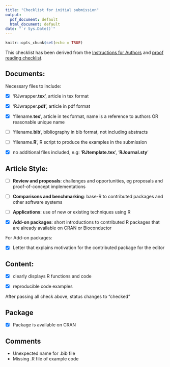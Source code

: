 ```yaml
---
title: "Checklist for initial submission"
output:
  pdf_document: default
  html_document: default
date: "`r Sys.Date()`"
---
```


```r
knitr::opts_chunk$set(echo = TRUE)
```

This checklist has been derived from the [Instructions for Authors](https://journal.r-project.org/share/author-guide.pdf) and [proof reading checklist](https://journal.r-project.org/share/proofreading-checklist.pdf).

## Documents:

Necessary files to include:

- [X] ‘RJwrapper.**tex**’, article in tex format

- [X] ‘RJwrapper.**pdf**’, article in pdf format

- [X] ‘filename.**tex**’, article in tex format, name is a reference to authors OR reasonable unique name

- [ ] ‘filename.**bib**’, bibliography in bib format, not including abstracts

- [ ] ‘filename.**R**’, R script to produce the examples in the submission

- [X] no additional files included, e.g: '**RJtemplate.tex**', '**RJournal.sty**'

## Article Style:

- [ ] **Review and proposals**: challenges and opportunities, eg proposals and proof-of-concept implementations
 
- [ ] **Comparisons and benchmarking**: base-R to contributed packages and other software systems
 
- [ ] **Applications**: use of new or existing techniques using R
 
- [X] **Add-on packages**: short introductions to contributed R packages that are already available on CRAN or Bioconductor

For Add-on packages:

- [X] Letter that explains motivation for the contributed package for the editor


## Content: 

- [X] clearly displays R functions and code
 
- [X] reproducible code examples

After passing all check above, status changes to "checked"

## Package

- [X] Package is available on CRAN

## Comments

- Unexpected name for .bib file
- Missing .R file of example code